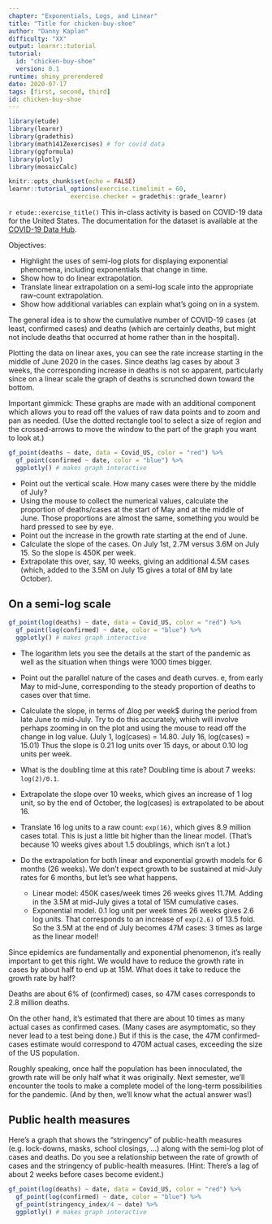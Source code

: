 ```yaml
---
chapter: "Exponentials, Logs, and Linear"
title: "Title for chicken-buy-shoe"
author: "Danny Kaplan"
difficulty: "XX"
output: learnr::tutorial
tutorial:
  id: "chicken-buy-shoe"
  version: 0.1
runtime: shiny_prerendered
date: 2020-07-17 
tags: [first, second, third]
id: chicken-buy-shoe
---
```


```r
library(etude)
library(learnr)
library(gradethis)
library(math141Zexercises) # for covid data
library(ggformula)
library(plotly)
library(mosaicCalc)

knitr::opts_chunk$set(echo = FALSE)
learnr::tutorial_options(exercise.timelimit = 60, 
                 exercise.checker = gradethis::grade_learnr)
```


`r etude::exercise_title()` This in-class activity is based on COVID-19 data for the United States. The documentation for the dataset is available at the [COVID-19 Data Hub](https://covid19datahub.io/).

Objectives:

- Highlight the uses of semi-log plots for displaying exponential phenomena, including exponentials that change in time.
- Show how to do linear extrapolation.
- Translate linear extrapolation on a semi-log scale into the appropriate raw-count extrapolation.
- Show how additional variables can explain what's going on in a system.

The general idea is to show the cumulative number of COVID-19 cases (at least, confirmed cases) and deaths (which are certainly deaths, but might not include deaths that occurred at home rather than in the hospital).

Plotting the data on linear axes, you can see the rate increase starting in the middle of June 2020 in the cases. Since deaths lag cases by about 3 weeks, the corresponding increase in deaths is not so apparent, particularly since on a linear scale the graph of deaths is scrunched down toward the bottom.

Important gimmick:  These graphs are made with an additional component which allows you to read off the values of raw data points and to zoom and pan as needed. (Use the dotted rectangle tool to select a size of region and the crossed-arrows to move the window to the part of the graph you want to look at.)

```r
gf_point(deaths ~ date, data = Covid_US, color = "red") %>%
  gf_point(confirmed ~ date, color = "blue") %>% 
  ggplotly() # makes graph interactive
```

* Point out the vertical scale. How many cases were there by the middle of July?
* Using the mouse to collect the numerical values, calculate the proportion of deaths/cases at the start of May and at the middle of June. Those proportions are almost the same, something you would be hard pressed to see by eye.
* Point out the increase in the growth rate starting at the end of June.
* Calculate the slope of the cases. On July 1st,  2.7M versus 3.6M on July 15. So the slope is 450K  per week.
* Extrapolate this over, say, 10 weeks, giving an additional 4.5M cases (which, added to the 3.5M on July 15 gives  a total of 8M by late October).

## On a semi-log scale

```r
gf_point(log(deaths) ~ date, data = Covid_US, color = "red") %>%
  gf_point(log(confirmed) ~ date, color = "blue") %>% 
  ggplotly() # makes graph interactive
```

* The logarithm lets you see the details at the start of the pandemic as well as the situation when things were 1000 times bigger.
* Point out the parallel nature of the cases and death curves.
e, from early May to mid-June, corresponding to the steady proportion of deaths to cases over that time.
* Calculate the slope, in terms of $\Delta$log per week$ during the period from late June to mid-July. Try to do this accurately, which will involve perhaps zooming in on the plot and using the mouse to read off the change in log value. (July 1, log(cases) = 14.80. July 16, log(cases) = 15.01) Thus the slope is 0.21 log units over 15 days, or about 0.10 log units per week. 
* What is the doubling time at this rate?  Doubling time is about 7 weeks: `log(2)/0.1`.
* Extrapolate the slope over 10 weeks, which gives an increase of 1 log unit, so by the end of October, the log(cases) is extrapolated to be about 16.
* Translate 16 log units to a raw count: `exp(16)`, which gives 8.9 million cases total. This is just a little bit higher than the linear model. (That's because 10 weeks gives about 1.5 doublings, which isn't a lot.)
* Do the extrapolation for both linear and exponential growth models for 6 months (26 weeks). We don't expect growth to be sustained at mid-July rates for 6 months, but let's see what happens.

    - Linear model: 450K cases/week times 26 weeks gives 11.7M. Adding in the 3.5M at mid-July gives a total of 15M cumulative cases.
    - Exponential model. 0.1 log unit per week times 26 weeks gives 2.6 log units. That corresponds to an increase of `exp(2.6)` of 13.5 fold. So the 3.5M at the end of July becomes 47M cases: 3 times as large as the linear model!
    
Since epidemics are fundamentally and exponential phenomenon, it's really important to get this right. We would have to reduce the growth rate in cases by about half to end up at 15M. What does it take to reduce the growth rate by half?

Deaths are about 6% of (confirmed) cases, so 47M cases corresponds to 2.8 million deaths.

On the other hand, it's estimated that there are about 10 times as many actual cases as confirmed cases. (Many cases are asymptomatic, so they never lead to a test being done.) But if this is the case, the 47M confirmed-cases estimate would correspond to 470M actual cases, exceeding the size of the US population.

Roughly speaking, once half the population has been innoculated, the growth rate will be only half what it was originally. Next semester, we'll encounter the tools to make a complete model of the long-term possibilities for the pandemic. (And by then, we'll know what the actual answer was!)

## Public health measures

Here's a graph that shows the "stringency" of public-health measures (e.g. lock-downs, masks, school closings, ...) along with the semi-log plot of cases and deaths. Do you see a relationship between the rate of growth of cases and the stringency of public-health measures. (Hint: There's a lag of about 2 weeks before cases become evident.)
    
```r
gf_point(log(deaths) ~ date, data = Covid_US, color = "red") %>%
  gf_point(log(confirmed) ~ date, color = "blue") %>% 
  gf_point(stringency_index/4 ~ date) %>%
  ggplotly() # makes graph interactive
```

